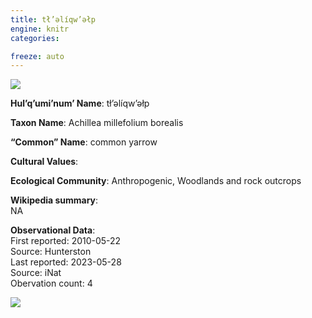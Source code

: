 ```yaml
---
title: tł’əlíqw’əłp
engine: knitr
categories:

freeze: auto
---
```

![](https://static.inaturalist.org/photos/9180893/medium.jpg){fig-alt="tł’əlíqw’əłp - common yarrow"}

**Hul'q'umi'num' Name**: tł’əlíqw’əłp

**Taxon Name**: Achillea millefolium borealis

**"Common" Name**: common yarrow

**Cultural Values**:  

::: {layout-nrow=1 style="width:60%"}

:::

**Ecological Community**: Anthropogenic, Woodlands and rock outcrops

**Wikipedia summary**:  
NA

**Observational Data**:   
First reported: 2010-05-22  
Source: Hunterston  
Last reported: 2023-05-28  
Source: iNat  
Obervation count: 4

![](community_dist.png)
